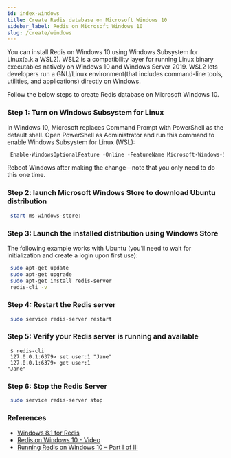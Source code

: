 ```yaml
---
id: index-windows
title: Create Redis database on Microsoft Windows 10 
sidebar_label: Redis on Microsoft Windows 10
slug: /create/windows
---
```


You can install Redis on Windows 10 using Windows Subsystem for Linux(a.k.a WSL2).
WSL2 is a compatibility layer for running Linux binary executables natively on Windows 10 and Windows Server 2019.
WSL2 lets developers run a GNU/Linux environment(that includes command-line tools, utilities, and applications) directly on Windows.

Follow the below steps to create Redis database on Microsoft Windows 10.


### Step 1: Turn on Windows Subsystem for Linux

In Windows 10, Microsoft replaces Command Prompt with PowerShell as the default shell. Open PowerShell as Administrator and run this command to enable Windows Subsystem for Linux (WSL):


 ```powershell
  Enable-WindowsOptionalFeature -Online -FeatureName Microsoft-Windows-Subsystem-Linux
 ```

Reboot Windows after making the change—note that you only need to do this one time.

### Step 2: launch Microsoft Windows Store to download Ubuntu distribution 

 ```powershell
  start ms-windows-store:
 ```

### Step 3: Launch the installed distribution using Windows Store 

The following example works with Ubuntu (you’ll need to wait for initialization and create a login upon first use):


 ```bash
  sudo apt-get update
  sudo apt-get upgrade
  sudo apt-get install redis-server
  redis-cli -v
 ```

### Step 4: Restart the Redis server

 ```bash
  sudo service redis-server restart
 ````

### Step 5: Verify your Redis server is running and available

 ```
  $ redis-cli 
  127.0.0.1:6379> set user:1 "Jane"
  127.0.0.1:6379> get user:1
 "Jane"
 ```

### Step 6: Stop the Redis Server 

 ```bash
  sudo service redis-server stop
 ```

### References

- [Windows 8.1 for Redis ](https://redislabs.com/blog/redis-on-windows-8-1-and-previous-versions/)
- [Redis on Windows 10 - Video](https://www.youtube.com/watch?v=1psWME8UH_0)
- [Running Redis on Windows 10 – Part I of III](https://redislabs.com/blog/redis-on-windows-10/)





